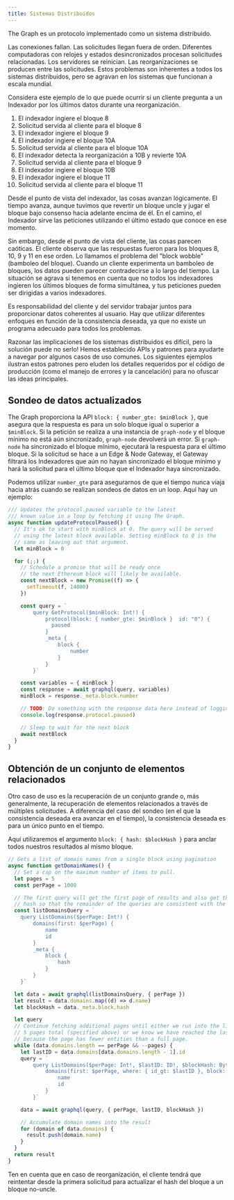 ```yaml
---
title: Sistemas Distribuidos
---
```


The Graph es un protocolo implementado como un sistema distribuido.

Las conexiones fallan. Las solicitudes llegan fuera de orden. Diferentes computadoras con relojes y estados desincronizados procesan solicitudes relacionadas. Los servidores se reinician. Las reorganizaciones se producen entre las solicitudes. Estos problemas son inherentes a todos los sistemas distribuidos, pero se agravan en los sistemas que funcionan a escala mundial.

Considera este ejemplo de lo que puede ocurrir si un cliente pregunta a un Indexador por los últimos datos durante una reorganización.

1. El indexador ingiere el bloque 8
2. Solicitud servida al cliente para el bloque 8
3. El indexador ingiere el bloque 9
4. El indexador ingiere el bloque 10A
5. Solicitud servida al cliente para el bloque 10A
6. El indexador detecta la reorganización a 10B y revierte 10A
7. Solicitud servida al cliente para el bloque 9
8. El indexador ingiere el bloque 10B
9. El indexador ingiere el bloque 11
10. Solicitud servida al cliente para el bloque 11

Desde el punto de vista del indexador, las cosas avanzan lógicamente. El tiempo avanza, aunque tuvimos que revertir un bloque uncle y jugar el bloque bajo consenso hacia adelante encima de él. En el camino, el Indexador sirve las peticiones utilizando el último estado que conoce en ese momento.

Sin embargo, desde el punto de vista del cliente, las cosas parecen caóticas. El cliente observa que las respuestas fueron para los bloques 8, 10, 9 y 11 en ese orden. Lo llamamos el problema del "block wobble" (bamboleo del bloque). Cuando un cliente experimenta un bamboleo de bloques, los datos pueden parecer contradecirse a lo largo del tiempo. La situación se agrava si tenemos en cuenta que no todos los indexadores ingieren los últimos bloques de forma simultánea, y tus peticiones pueden ser dirigidas a varios indexadores.

Es responsabilidad del cliente y del servidor trabajar juntos para proporcionar datos coherentes al usuario. Hay que utilizar diferentes enfoques en función de la consistencia deseada, ya que no existe un programa adecuado para todos los problemas.

Razonar las implicaciones de los sistemas distribuidos es difícil, pero la solución puede no serlo! Hemos establecido APIs y patrones para ayudarte a navegar por algunos casos de uso comunes. Los siguientes ejemplos ilustran estos patrones pero eluden los detalles requeridos por el código de producción (como el manejo de errores y la cancelación) para no ofuscar las ideas principales.

## Sondeo de datos actualizados

The Graph proporciona la API `block: { number_gte: $minBlock }`, que asegura que la respuesta es para un solo bloque igual o superior a `$minBlock`. Si la petición se realiza a una instancia de `graph-node` y el bloque mínimo no está aún sincronizado, `graph-node` devolverá un error. Si `graph-node` ha sincronizado el bloque mínimo, ejecutará la respuesta para el último bloque. Si la solicitud se hace a un Edge & Node Gateway, el Gateway filtrará los Indexadores que aún no hayan sincronizado el bloque mínimo y hará la solicitud para el último bloque que el Indexador haya sincronizado.

Podemos utilizar `number_gte` para asegurarnos de que el tiempo nunca viaja hacia atrás cuando se realizan sondeos de datos en un loop. Aquí hay un ejemplo:

```javascript
/// Updates the protocol.paused variable to the latest
/// known value in a loop by fetching it using The Graph.
async function updateProtocolPaused() {
  // It's ok to start with minBlock at 0. The query will be served
  // using the latest block available. Setting minBlock to 0 is the
  // same as leaving out that argument.
  let minBlock = 0

  for (;;) {
    // Schedule a promise that will be ready once
    // the next Ethereum block will likely be available.
    const nextBlock = new Promise((f) => {
      setTimeout(f, 14000)
    })

    const query = `
        query GetProtocol($minBlock: Int!) {
            protocol(block: { number_gte: $minBlock }  id: "0") {
              paused
            }
            _meta {
                block {
                    number
                }
            }
        }`

    const variables = { minBlock }
    const response = await graphql(query, variables)
    minBlock = response._meta.block.number

    // TODO: Do something with the response data here instead of logging it.
    console.log(response.protocol.paused)

    // Sleep to wait for the next block
    await nextBlock
  }
}
```

## Obtención de un conjunto de elementos relacionados

Otro caso de uso es la recuperación de un conjunto grande o, más generalmente, la recuperación de elementos relacionados a través de múltiples solicitudes. A diferencia del caso del sondeo (en el que la consistencia deseada era avanzar en el tiempo), la consistencia deseada es para un único punto en el tiempo.

Aquí utilizaremos el argumento `block: { hash: $blockHash }` para anclar todos nuestros resultados al mismo bloque.

```javascript
// Gets a list of domain names from a single block using pagination
async function getDomainNames() {
  // Set a cap on the maximum number of items to pull.
  let pages = 5
  const perPage = 1000

  // The first query will get the first page of results and also get the block
  // hash so that the remainder of the queries are consistent with the first.
  const listDomainsQuery = `
    query ListDomains($perPage: Int!) {
        domains(first: $perPage) {
            name
            id
        }
        _meta {
            block {
                hash
            }
        }
    }`

  let data = await graphql(listDomainsQuery, { perPage })
  let result = data.domains.map((d) => d.name)
  let blockHash = data._meta.block.hash

  let query
  // Continue fetching additional pages until either we run into the limit of
  // 5 pages total (specified above) or we know we have reached the last page
  // because the page has fewer entities than a full page.
  while (data.domains.length == perPage && --pages) {
    let lastID = data.domains[data.domains.length - 1].id
    query = `
        query ListDomains($perPage: Int!, $lastID: ID!, $blockHash: Bytes!) {
            domains(first: $perPage, where: { id_gt: $lastID }, block: { hash: $blockHash }) {
                name
                id
            }
        }`

    data = await graphql(query, { perPage, lastID, blockHash })

    // Accumulate domain names into the result
    for (domain of data.domains) {
      result.push(domain.name)
    }
  }
  return result
}
```

Ten en cuenta que en caso de reorganización, el cliente tendrá que reintentar desde la primera solicitud para actualizar el hash del bloque a un bloque no-uncle.
